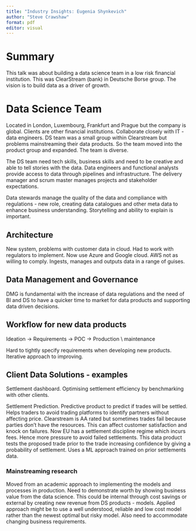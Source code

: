 ```yaml
---
title: "Industry Insights: Eugenia Shynkevich"
author: "Steve Crawshaw"
format: pdf
editor: visual
---
```


# Summary

This talk was about building a data science team in a low risk financial institution. This was ClearStream (bank) in Deutsche Borse group. The vision is to build data as a driver of growth.

# Data Science Team

Located in London, Luxembourg, Frankfurt and Prague but the company is global. Clients are other financial institutions. Collaborate closely with IT - data engineers. DS team was a small group within Clearstream but problems mainstreaming their data products. So the team moved into the product group and expanded. The team is diverse.

The DS team need tech skills, business skills and need to be creative and able to tell stories with the data. Data engineers and functional analysts provide access to data through pipelines and infrastructure. The delivery manager and scrum master manages projects and stakeholder expectations.

Data stewards manage the quality of the data and compliance with regulations - new role, creating data catalogues and other meta data to enhance business understanding. Storytelling and ability to explain is important.

## Architecture

New system, problems with customer data in cloud. Had to work with regulators to implement. Now use Azure and Google cloud. AWS not as willing to comply. Ingests, manages and outputs data in a range of guises.

## Data Management and Governance

DMG is fundamental with the increase of data regulations and the need of BI and DS to have a quicker time to market for data products and supporting data driven decisions.

## Workflow for new data products

Ideation -\> Requirements -\> POC -\> Production \\ maintenance

Hard to tightly specify requirements when developing new products. Iterative approach to improving.

## Client Data Solutions - examples

Settlement dashboard. Optimising settlement efficiency by benchmarking with other clients.

Settlement Prediction. Predictive product to predict if trades will be settled. Helps traders to avoid trading platforms to identify partners without affecting price. Clearstream is AA rated but sometimes trades fail because parties don't have the resources. This can affect customer satisfaction and knock on failures. Now EU has a settlement discipline regime which incurs fees. Hence more pressure to avoid failed settlements. This data product tests the proposed trade prior to the trade increasing confidence by giving a probability of settlement. Uses a ML approach trained on prior settlements data.

### Mainstreaming research

Moved from an academic approach to implementing the models and processes in production. Need to demonstrate worth by showing business value from the data science. This could be internal through cost savings or external by creating new revenue from DS products - models. Applied approach might be to use a well understood, reliable and low cost model rather than the newest optimal but risky model. Also need to accommodate changing business requirements.

### 
